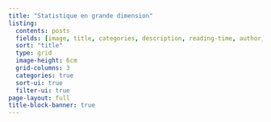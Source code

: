 ```yaml
---
title: "Statistique en grande dimension"
listing:
  contents: posts
  fields: [image, title, categories, description, reading-time, author, date]
  sort: "title"
  type: grid
  image-height: 6cm
  grid-columns: 3
  categories: true
  sort-ui: true
  filter-ui: true
page-layout: full
title-block-banner: true
---
```

